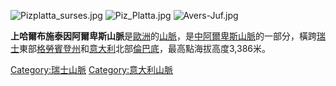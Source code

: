 [[Image:Pizplatta_surses.jpg|right]]
[[Image:Piz_Platta.jpg|thumb]]
[[Image:Avers-Juf.jpg|thumb]]

'''上哈爾布施泰因阿爾卑斯山脈'''是[[歐洲|歐洲]]的[[山脈|山脈]]，是[[中阿爾卑斯山脈|中阿爾卑斯山脈]]的一部分，橫跨[[瑞士|瑞士]]東部[[格勞賓登州|格勞賓登州]]和[[意大利|意大利]]北部[[倫巴底|倫巴底]]，最高點海拔高度3,386米。

{{Switzerland-geo-stub}}
{{Italy-geo-stub}}

[[Category:瑞士山脈|Category:瑞士山脈]]
[[Category:意大利山脈|Category:意大利山脈]]